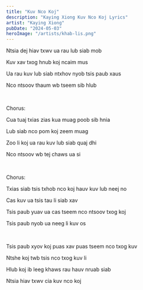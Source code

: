```yaml
---
title: "Kuv Nco Koj"
description: "Kaying Xiong Kuv Nco Koj Lyrics"
artist: "Kaying Xiong"
pubDate: "2024-05-03"
heroImage: "/artists/khab-lis.png"
---
```


Ntsia dej hiav txwv ua rau lub siab mob

Kuv xav txog hnub koj ncaim mus

Ua rau kuv lub siab ntxhov nyob tsis paub xaus

Nco ntsoov thaum wb tseem sib hlub

<br />

Chorus:

Cua tuaj txias zias kua muag poob sib hnia

Lub siab nco pom koj zeem muag

Zoo li koj ua rau kuv lub siab quaj dhi

Nco ntsoov wb tej chaws ua si

<br />

Chorus:

Txias siab tsis txhob nco koj hauv kuv lub neej no

Cas kuv ua tsis tau li siab xav

Tsis paub yuav ua cas tseem nco ntsoov txog koj

Tsis paub nyob ua neeg li kuv os

<br />

Tsis paub xyov koj puas xav puas tseem nco txog kuv

Ntshe koj twb tsis nco txog kuv li

Hlub koj ib leeg khaws rau hauv nruab siab

Ntsia hiav txwv cia kuv nco koj
